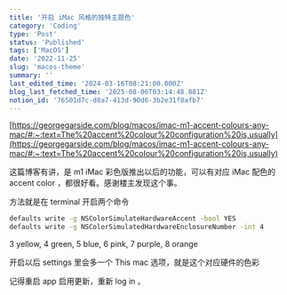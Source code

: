 ```yaml
---
title: '开启 iMac 风格的独特主题色'
category: 'Coding'
type: 'Post'
status: 'Published'
tags: ['MacOS']
date: '2022-11-25'
slug: 'macos-theme'
summary: ''
last_edited_time: '2024-03-16T08:21:00.000Z'
blog_last_fetched_time: '2025-08-06T03:14:48.881Z'
notion_id: '76501d7c-d8a7-413d-90d6-3b2e31f8afb7'
---
```


[https://georgegarside.com/blog/macos/imac-m1-accent-colours-any-mac/#:~:text=The%20accent%20colour%20configuration%20is,usually](https://georgegarside.com/blog/macos/imac-m1-accent-colours-any-mac/#:~:text=The%20accent%20colour%20configuration%20is,usually)

这篇博客有讲，是 m1 iMac 彩色版推出以后的功能，可以有对应 iMac 配色的 accent color ，都很好看。感谢楼主发现这个事。

方法就是在 terminal 开启两个命令

```bash
defaults write -g NSColorSimulateHardwareAccent -bool YES
defaults write -g NSColorSimulatedHardwareEnclosureNumber -int 4
```

3 yellow, 4 green, 5 blue, 6 pink, 7 purple, 8 orange

开启以后 settings 里会多一个 This mac 选项，就是这个对应硬件的色彩

记得重启 app 启用更新，重新 log in 。
